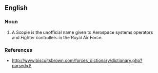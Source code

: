 ==English==

===Noun===
{{en-noun}}

# A Scopie is the unofficial name given to Aerospace systems operators and Fighter controllers in the Royal Air Force.
===References===
*http://www.biscuitsbrown.com/forces_dictionary/dictionary.php?parsed=S